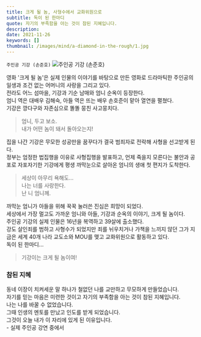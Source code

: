 ```yaml
---
title: 크게 될 놈, 사형수에서 교화위원으로
subtitle: 독이 된 한마디
quote: 자기의 부족함을 아는 것이 참된 지혜입니다.
description: 
date: 2021-11-26
keywords: []
thumbnail: /images/mind/a-diamond-in-the-rough/1.jpg
---
```


`주인공 기강 (손준호)`
![주인공 기강 (손준호)](/images/mind/a-diamond-in-the-rough/1.jpg)

영화 '크게 될 놈'은 실제 인물의 이야기를 바탕으로 만든 영화로 드라마틱한 주인공의 일생과 조건 없는 어머니의 사랑을 그리고 있다.  
전라도 어느 섬마을, 기강과 기순 남매와 엄니 순옥이 등장한다.  
엄니 역은 대배우 김해숙, 아들 역은 뜨는 배우 손호준이 맡아 열연을 펼쳤다.  
기강은 깡다구와 자존심으로 똘똘 뭉친 사고뭉치다.  

> 엄니, 두고 보소.  
> 내가 어떤 놈이 돼서 돌아오는지!

집을 나간 기강은 무모한 성공만을 꿈꾸다가 결국 범죄자로 전락해 사형을 선고받게 된다.  
정부는 엄정한 법집행을 이유로 사형집행을 발표하고, 언제 죽을지 모른다는 불안과 공포로 자포자기한 기강에게 평생 까막눈으로 살아온 엄니의 생애 첫 편지가 도착한다.  

> 세상이 아무리 욕해도…  
> 나는 너를 사랑한다.  
> 난 니 엄니께.  

까막눈 엄니가 아들을 위해 꾹꾹 눌러쓴 진심은 희망이 되었다.  
세상에서 가장 멀고도 가까운 엄니와 아들, 기강과 순옥의 이야기, 크게 될 놈이다.  
주인공 기강의 실제 인물은 16년을 복역하고 39살에 출소했다.  
강도 살인죄를 범하고 사형수가 되었지만 죄를 뉘우치거나 가책을 느끼지 않던 그가 지금은 세계 40개 나라 교도소와 MOU를 맺고 교화위원으로 활동하고 있다.  
​독이 된 한마디… 

> 기강이는 크게 될 놈이여!

  

### 참된 지혜

동네 이장이 치켜세운 말 하나가 철없던 나를 교만하고 무모하게 만들었습니다.  
자기를 믿는 마음은 미련한 것이고 자기의 부족함을 아는 것이 참된 지혜입니다.  
나는 나를 바꿀 수 없었습니다.  
그때 인생의 멘토를 만났고 인도를 받게 되었습니다.  
그것이 오늘 내가 이 자리에 있게 된 이유입니다.  
\- 실제 주인공 강연 중에서